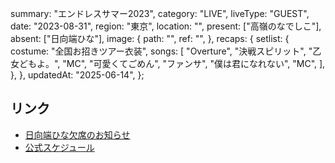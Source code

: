   summary: "エンドレスサマー2023",
  category: "LIVE",
  liveType: "GUEST",
  date: "2023-08-31",
  region: "東京",
  location: "",
  present: ["高嶺のなでしこ"],
  absent: ["日向端ひな"],
  image: {
    path: "",
    ref: "",
  },
  recaps: {
    setlist: {
      costume: "全国お招きツアー衣装",
      songs: [
        "Overture",
        "決戦スピリット",
        "乙女どもよ。",
        "MC",
        "可愛くてごめん",
        "ファンサ",
        "僕は君になれない",
        "MC",
      ],
    },
  },
  updatedAt: "2025-06-14",
};

## リンク

- [日向端ひな欠席のお知らせ](https://x.com/takanenofficial/status/1696825196840431795)
- [公式スケジュール](https://takanenonadeshiko.jp/?p=1193)
